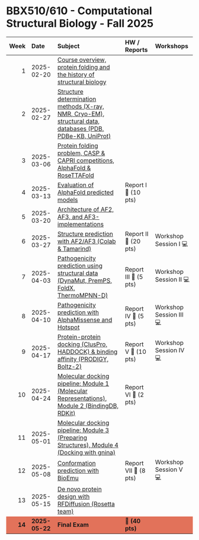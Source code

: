 BBX510/610 - Computational Structural Biology - Fall 2025
================

<table>
<thead>
<tr>
<th style="text-align:right;">Week</th>
<th style="text-align:left;">Date</th>
<th style="text-align:left;">Subject</th>
<th style="text-align:left;">HW / Reports</th>
<th style="text-align:left;">Workshops</th>
</tr>
</thead>
<tbody>
<tr>
<td style="text-align:right;">1</td>
<td style="text-align:left;">2025-02-20</td>
<td style="text-align:left;"><a href="https://github.com/incisrdg/Computational_structural_biology_25_fall/blob/main/Week%201%3A%20Course%20overview%2C%20protein%20folding%20and%20the%20history%20of%20structural%20biology/%20Week%201%3A%20Course%20overview%2C%20protein%20folding%20and%20the%20history%20of%20structural%20biology.md">Course overview, protein folding and the history of structural biology</a></td>
<td style="text-align:left;"></td>
<td style="text-align:left;"></td>
</tr>

<tr>
<td style="text-align:right;">2</td>
<td style="text-align:left;">2025-02-27</td>
<td style="text-align:left;"><a href="https://github.com/incisrdg/Computational_structural_biology_25_fall/blob/main/Week%202%3A%20Structure%20determination%20methods%20(X-ray%2C%20NMR%2C%20Cryo-EM)%2C%20what%20the%20structural%20data%20look%20like%2C%20structural%20databases%20(PDB%2C%20PDBe-KB%2C%20UniProt)/Week%202%3A%20Structure%20determination%20methods%20(X-ray%2C%20NMR%2C%20Cryo-EM)%2C%20what%20the%20structural%20data%20look%20like%2C%20structural%20databases%20(PDB%2C%20PDBe-KB%2C%20UniProt).md">Structure determination methods (X-ray, NMR, Cryo-EM), structural data, databases (PDB, PDBe-KB, UniProt)</a></td>
<td style="text-align:left;"></td>
<td style="text-align:left;"></td>
</tr>

<tr>
<td style="text-align:right;">3</td>
<td style="text-align:left;">2025-03-06</td>
<td style="text-align:left;"><a href="https://github.com/incisrdg/Computational_structural_biology_25_fall/blob/main/Week%203%3A%20Protein%20folding%20problem%2C%20CASP%20and%20CAPRI%20competitions%2C%20AlphaFold%20and%20RosettaFold%20as%20groundbreaking%20teams/Week%203%3A%20Protein%20folding%20problem%2C%20CASP%20and%20CAPRI%20competitions%2C%20AlphaFold%20and%20RosettaFold%20as%20groundbreaking%20teams.md">Protein folding problem, CASP & CAPRI competitions, AlphaFold & RoseTTAFold</a></td>
<td style="text-align:left;"></td>
<td style="text-align:left;"></td>
</tr>

<tr>
<td style="text-align:right;">4</td>
<td style="text-align:left;">2025-03-13</td>
<td style="text-align:left;"><a href="https://github.com/incisrdg/Computational_structural_biology_25_fall/blob/main/Week%204%3A%20Evaluation%20of%20AlphaFold%20predicted%20models/Week%204%3A%20Evaluation%20of%20AlphaFold%20predicted%20models.md">Evaluation of AlphaFold predicted models</a></td>
<td style="text-align:left;">Report I 📝 (10 pts)</td>
<td style="text-align:left;"></td>
</tr>

<tr>
<td style="text-align:right;">5</td>
<td style="text-align:left;">2025-03-20</td>
<td style="text-align:left;"><a href="https://github.com/incisrdg/Computational_structural_biology_25_fall/blob/main/Week%205%3A%20Architecture%20of%20AF2%2C%20AF3%2C%20and%20AF3-implementations/Week%205%3A%20Architecture%20of%20AF2%2C%20AF3%2C%20and%20AF3-implementations.md">Architecture of AF2, AF3, and AF3-implementations</a></td>
<td style="text-align:left;"></td>
<td style="text-align:left;"></td>
</tr>

<tr>
<td style="text-align:right;">6</td>
<td style="text-align:left;">2025-03-27</td>
<td style="text-align:left;"><a href="https://github.com/incisrdg/Computational_structural_biology_25_fall/blob/main/Week%206%3A%20Structure%20predcition%20with%20AF2%2C%20AF3%2C%20and%20AF3-implementations%20using%20Colab%20and%20Tamarind/Week%206%3A%20Structure%20predcition%20with%20AF2%2C%20AF3%2C%20and%20AF3-implementations%20using%20Colab%20and%20Tamarind.md">Structure prediction with AF2/AF3 (Colab & Tamarind)</a></td>
<td style="text-align:left;">Report II 📝 (20 pts)</td>
<td style="text-align:left;">Workshop Session I 💻</td>
</tr>

<tr>
<td style="text-align:right;">7</td>
<td style="text-align:left;">2025-04-03</td>
<td style="text-align:left;"><a href="https://github.com/incisrdg/Computational_structural_biology_25_fall/blob/main/Week%207%3A%20Pathogenicity%20prediction%20using%20structural%20data%20(single%20mutant%3A%20DynaMut%2C%20PremPS%2C%20FoldX%2C%20double%20mutant%3A%20ThermoMPNN-D)/Week%207%3A%20Pathogenicity%20prediction%20using%20structural%20data%20(single%20mutant%3A%20DynaMut%2C%20PremPS%2C%20FoldX%2C%20double%20mutant%3A%20ThermoMPNN-D).md">Pathogenicity prediction using structural data (DynaMut, PremPS, FoldX, ThermoMPNN-D)</a></td>
<td style="text-align:left;">Report III 📝 (5 pts)</td>
<td style="text-align:left;">Workshop Session II 💻</td>
</tr>

<tr>
<td style="text-align:right;">8</td>
<td style="text-align:left;">2025-04-10</td>
<td style="text-align:left;"><a href="https://github.com/incisrdg/Computational_structural_biology_25_fall/blob/main/Week%208%3A%20Pathogenicity%20prediction%20with%20AlphaMissense%20and%20Hotspot/Week%208%3A%20Pathogenicity%20prediction%20with%20AlphaMissense%20and%20Hotspot.md">Pathogenicity prediction with AlphaMissense and Hotspot</a></td>
<td style="text-align:left;">Report IV 📝 (5 pts)</td>
<td style="text-align:left;">Workshop Session III 💻</td>
</tr>

<tr>
<td style="text-align:right;">9</td>
<td style="text-align:left;">2025-04-17</td>
<td style="text-align:left;"><a href="https://github.com/incisrdg/Computational_structural_biology_25_fall/blob/main/Week%209%3A%20Protein-protein%20docking%20(rigid-body%20docking%3A%20ClusPro%2C%20flexible%20docking%3A%20HADDOCK)%20and%20binding%20affinity%20calculations%20(PRODIGY%2C%20Boltz-2)/Week%209%3A%20Protein-protein%20docking%20(rigid-body%20docking%3A%20ClusPro%2C%20flexible%20docking%3A%20HADDOCK)%20and%20binding%20affinity%20calculations%20(PRODIGY%2C%20Boltz-2).md">Protein-protein docking (ClusPro, HADDOCK) & binding affinity (PRODIGY, Boltz-2)</a></td>
<td style="text-align:left;">Report V 📝 (10 pts)</td>
<td style="text-align:left;">Workshop Session IV 💻</td>
</tr>

<tr>
<td style="text-align:right;">10</td>
<td style="text-align:left;">2025-04-24</td>
<td style="text-align:left;"><a href="https://github.com/incisrdg/Computational_structural_biology_25_fall/blob/main/Week%2010%3A%20Molecular%20docking%20pipeline%3A%20module%201%20(Digital%20Representations%20of%20Molecules)%20and%20module%202%20(Exploring%20Chemical%20and%20Biological%20Data%20With%20BidingDB%20and%20the%20RDKit)/Week%2010%3A%20Molecular%20docking%20pipeline%3A%20module%201%20(Digital%20Representations%20of%20Molecules)%20and%20module%202%20(Exploring%20Chemical%20and%20Biological%20Data%20With%20BidingDB%20and%20the%20RDKit).md">Molecular docking pipeline: Module 1 (Molecular Representations), Module 2 (BindingDB, RDKit)</a></td>
<td style="text-align:left;">Report VI 📝 (2 pts)</td>
<td style="text-align:left;"></td>
</tr>

<tr>
<td style="text-align:right;">11</td>
<td style="text-align:left;">2025-05-01</td>
<td style="text-align:left;"><a href="https://github.com/incisrdg/Computational_structural_biology_25_fall/blob/main/Week%2011%3A%20Molecular%20docking%20pipeline%3A%20module%203%20(Preparing%20Structures%20for%20Docking)%20and%20module%204%20(Molecular%20Docking%20using%20gnina)/Week%2011%3A%20Molecular%20docking%20pipeline%3A%20module%203%20(Preparing%20Structures%20for%20Docking)%20and%20module%204%20(Molecular%20Docking%20using%20gnina).md">Molecular docking pipeline: Module 3 (Preparing Structures), Module 4 (Docking with gnina)</a></td>
<td style="text-align:left;"></td>
<td style="text-align:left;"></td>
</tr>

<tr>
<td style="text-align:right;">12</td>
<td style="text-align:left;">2025-05-08</td>
<td style="text-align:left;"><a href="https://github.com/incisrdg/Computational_structural_biology_25_fall/blob/main/Week%2012%3A%20Conformation%20prediction%20with%20BioEmu/Week%2012%3A%20Conformation%20prediction%20with%20BioEmu.md">Conformation prediction with BioEmu</a></td>
<td style="text-align:left;">Report VII 📝 (8 pts)</td>
<td style="text-align:left;">Workshop Session V 💻</td>
</tr>

<tr>
<td style="text-align:right;">13</td>
<td style="text-align:left;">2025-05-15</td>
<td style="text-align:left;"><a href="">De novo protein design with RFDiffusion (Rosetta team)</a></td>
<td style="text-align:left;"></td>
<td style="text-align:left;"></td>
</tr>

<tr>
<td style="text-align:right;font-weight: bold;background-color: #E2725A !important;">14</td>
<td style="text-align:left;font-weight: bold;background-color: #E2725A !important;">2025-05-22</td>
<td style="text-align:left;font-weight: bold;background-color: #E2725A !important;">Final Exam</td>
<td style="text-align:left;font-weight: bold;background-color: #E2725A !important;">📝 (40 pts)</td>
<td style="text-align:left;font-weight: bold;background-color: #E2725A !important;"></td>
</tr>
</tbody>
</table>
